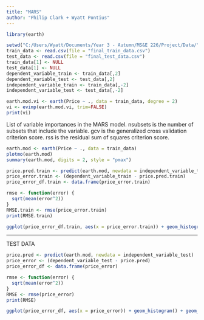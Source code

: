 ---
title: "MARS"
author: "Philip Clark + Wyatt Pontius"
---

```{r}
library(earth)
```

```{r}
setwd("C:/Users/Wyatt/Documents/Year 3 - Autumn/MS&E 226/Project/Data/")
train_data <- read.csv(file = "final_train_data.csv")
test_data <- read.csv(file = "final_test_data.csv")
train_data[1] <- NULL
test_data[1] <- NULL
dependent_variable_train <- train_data[,2]
dependent_variable_test <- test_data[,2]
independent_variable_train <- train_data[,-2]
independent_variable_test <- test_data[,-2]
```

```{r}
earth.mod.vi <- earth(Price ~ ., data = train_data, degree = 2)
vi <- evimp(earth.mod.vi, trim=FALSE)
print(vi)
```

List of variable importances in the MARS model. nsubsets is the number of subsets that include the variable. gcv is the generalized cross validation criterion score. rss is the residual sum of squares criterion score.

```{r}
earth.mod <- earth(Price ~ ., data = train_data)
plotmo(earth.mod)
summary(earth.mod, digits = 2, style = "pmax")
```

```{r}
price.pred.train <- predict(earth.mod, newdata = independent_variable_train)
price_error.train <- (dependent_variable_train - price.pred.train)
price_error_df.train <- data.frame(price_error.train)
```

```{r}
rmse <- function(error) {
  sqrt(mean(error^2))
}
RMSE.train <- rmse(price_error.train)
print(RMSE.train)
```

```{r}
ggplot(price_error_df.train, aes(x = price_error.train)) + geom_histogram() + geom_vline(aes(xintercept = mean(price_error.train)), color = "red", linetype = "dashed", size = 1)
```

--------------------------------------------------------------------------------------------
TEST DATA

```{r}
price.pred <- predict(earth.mod, newdata = independent_variable_test)
price_error <- (dependent_variable_test - price.pred)
price_error_df <- data.frame(price_error)
```

```{r}
rmse <- function(error) {
  sqrt(mean(error^2))
}
RMSE <- rmse(price_error)
print(RMSE)
```

```{r}
ggplot(price_error_df, aes(x = price_error)) + geom_histogram() + geom_vline(aes(xintercept = mean(price_error)), color = "red", linetype = "dashed", size = 1)
```
